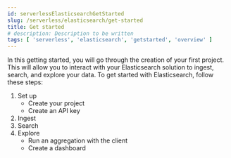 ```yaml
---
id: serverlessElasticsearchGetStarted
slug: /serverless/elasticsearch/get-started
title: Get started
# description: Description to be written
tags: [ 'serverless', 'elasticsearch', 'getstarted', 'overview' ]
---
```


In this getting started, you will go through the creation of your first project. This will allow you to interact with your Elasticsearch solution to ingest, search, and explore your data.
To get started with Elasticsearch, follow these steps:

1. Set up
    - Create your project
    - Create an API key
2. Ingest
3. Search
4. Explore
    - Run an aggregation with the client
    - Create a dashboard


